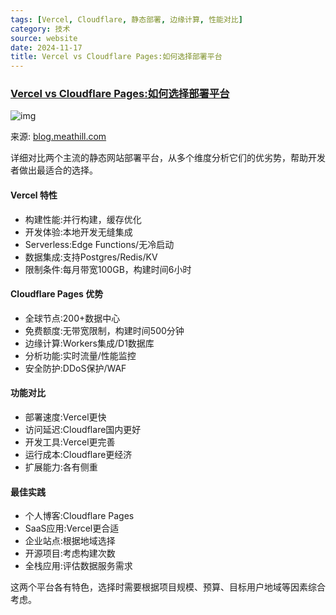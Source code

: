 ```yaml
---
tags: [Vercel, Cloudflare, 静态部署, 边缘计算, 性能对比]
category: 技术
source: website
date: 2024-11-17
title: Vercel vs Cloudflare Pages:如何选择部署平台
---
```


### [Vercel vs Cloudflare Pages:如何选择部署平台](https://blog.meathill.com/infra/vercel-vs-cloudflare-pages-how-to-choose-to-deploy-your-website.html)

![img](https://img.mengpeng.tech/i/2024/12/07/6753f79a89cc5.webp)

来源: [blog.meathill.com](https://blog.meathill.com/infra/vercel-vs-cloudflare-pages-how-to-choose-to-deploy-your-website.html)

详细对比两个主流的静态网站部署平台，从多个维度分析它们的优劣势，帮助开发者做出最适合的选择。

#### Vercel 特性
- 构建性能:并行构建，缓存优化
- 开发体验:本地开发无缝集成
- Serverless:Edge Functions/无冷启动
- 数据集成:支持Postgres/Redis/KV
- 限制条件:每月带宽100GB，构建时间6小时

#### Cloudflare Pages 优势
- 全球节点:200+数据中心
- 免费额度:无带宽限制，构建时间500分钟
- 边缘计算:Workers集成/D1数据库
- 分析功能:实时流量/性能监控
- 安全防护:DDoS保护/WAF

#### 功能对比
- 部署速度:Vercel更快
- 访问延迟:Cloudflare国内更好
- 开发工具:Vercel更完善
- 运行成本:Cloudflare更经济
- 扩展能力:各有侧重

#### 最佳实践
- 个人博客:Cloudflare Pages
- SaaS应用:Vercel更合适
- 企业站点:根据地域选择
- 开源项目:考虑构建次数
- 全栈应用:评估数据服务需求

这两个平台各有特色，选择时需要根据项目规模、预算、目标用户地域等因素综合考虑。 